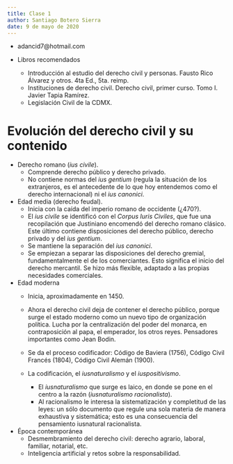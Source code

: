 ```yaml
---
title: Clase 1
author: Santiago Botero Sierra
date: 9 de mayo de 2020
---
```


+ adancid7@hotmail.com

+ Libros recomendados
    - Introducción al estudio del derecho civil y personas. Fausto Rico
        Álvarez y otros. 4ta Ed., 5ta. reimp.
    - Instituciones de derecho civil. Derecho civil, primer curso. Tomo I.
        Javier Tapia Ramírez.
    - Legislación Civil de la CDMX.

# Evolución del derecho civil y su contenido

+ Derecho romano (*ius civile*).
    - Comprende derecho público y derecho privado.
    - No contiene normas del *ius gentium* (regula la situación de los
        extranjeros, es el antecedente de lo que hoy entendemos como el derecho
        internacional) ni el *ius canonici*.

+ Edad media (derecho feudal).
    - Inicia con la caída del imperio romano de occidente (¿470?).
    - El *ius civile* se identificó con el *Corpus Iuris Civiles*, que fue una
        recopilación que Justiniano encomendó del derecho romano clásico.
        Este último contiene disposiciones del derecho público, derecho privado
        y del *ius gentium*.
    - Se mantiene la separación del *ius canonici*.
    - Se empiezan a separar las disposiciones del derecho gremial,
        fundamentalmente el de los comerciantes. Esto significa el inicio del
        derecho mercantil. Se hizo más flexible, adaptado a las propias
        necesidades comerciales.

+ Edad moderna
    - Inicia, aproximadamente en 1450.
    - Ahora el derecho civil deja de contener el derecho público, porque surge
        el estado moderno como un nuevo tipo de organización política. Lucha
        por la centralización del poder del monarca, en contraposición al
        papa, el emperador, los otros reyes. Pensadores importantes como
        Jean Bodin.
    - Se da el proceso codificador: Código de Baviera (1756), Código Civil
        Francés (1804), Código Civil Alemán (1900).
    - La codificación, el *iusnaturalismo* y el *iuspositivismo*.

        * El *iusnaturalismo* que surge es laico, en donde se pone en el centro
            a la razón (*iusnaturalismo racionalista*).
        * Al racionalismo le interesa la sistematización y completitud de las
            leyes: un sólo documento que regule una sola materia de manera
            exhaustiva y sistemática; esto es una consecuencia del pensamiento
            iusnatural racionalista.

+ Época contemporánea
    - Desmembramiento del derecho civil: derecho agrario, laboral, familiar,
        notarial, etc.
    - Inteligencia artificial y retos sobre la responsabilidad.
